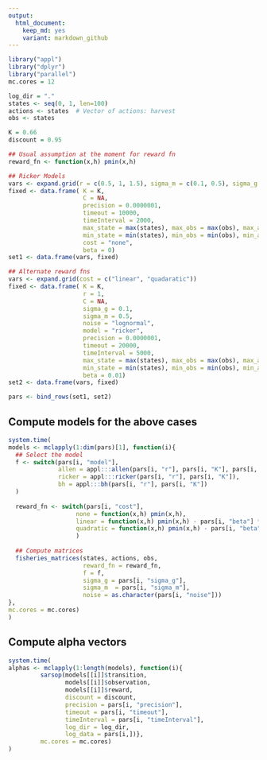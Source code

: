 ```yaml
---
output:
  html_document: 
    keep_md: yes
    variant: markdown_github
---  
```


```r
library("appl")
library("dplyr")
library("parallel")
mc.cores = 12

log_dir = "."
states <- seq(0, 1, len=100)
actions <- states  # Vector of actions: harvest
obs <- states

K = 0.66
discount = 0.95

## Usual assumption at the moment for reward fn
reward_fn <- function(x,h) pmin(x,h)

```



```r

## Ricker Models
vars <- expand.grid(r = c(0.5, 1, 1.5), sigma_m = c(0.1, 0.5), sigma_g = c(0.1, 0.3, 0.5), noise = c("lognormal", "uniform"), model = c("ricker", "allen", "bh"))
fixed <- data.frame( K = K,
                     C = NA,
                     precision = 0.0000001,
                     timeout = 10000,
                     timeInterval = 2000,
                     max_state = max(states), max_obs = max(obs), max_action = max(actions), 
                     min_state = min(states), min_obs = min(obs), min_action = min(actions),
                     cost = "none", 
                     beta = 0)
set1 <- data.frame(vars, fixed)

## Alternate reward fns
vars <- expand.grid(cost = c("linear", "quadaratic"))
fixed <- data.frame( K = K,
                     r = 1,
                     C = NA,
                     sigma_g = 0.1,
                     sigma_m = 0.5,
                     noise = "lognormal",
                     model = "ricker",
                     precision = 0.0000001,
                     timeout = 20000,
                     timeInterval = 5000,
                     max_state = max(states), max_obs = max(obs), max_action = max(actions), 
                     min_state = min(states), min_obs = min(obs), min_action = min(actions),
                     beta = 0.01)
set2 <- data.frame(vars, fixed)

pars <- bind_rows(set1, set2)

```

## Compute models for the above cases

```r
system.time(
models <- mclapply(1:dim(pars)[1], function(i){
  ## Select the model
  f <- switch(pars[i, "model"], 
              allen = appl:::allen(pars[i, "r"], pars[i, "K"], pars[i, "C"]),
              ricker = appl:::ricker(pars[i, "r"], pars[i, "K"]),
              bh = appl:::bh(pars[i, "r"], pars[i, "K"])
  )
  
  reward_fn <- switch(pars[i, "cost"],
                   none = function(x,h) pmin(x,h),
                   linear = function(x,h) pmin(x,h) - pars[i, "beta"] * h / min(x, 1e-12),
                   quadratic = function(x,h) pmin(x,h) - pars[i, "beta"] * h ^ 2 / min(x, 1e-12)
                   )
  
  ## Compute matrices
  fisheries_matrices(states, actions, obs, 
                     reward_fn = reward_fn, 
                     f = f, 
                     sigma_g = pars[i, "sigma_g"], 
                     sigma_m  = pars[i, "sigma_m"],
                     noise = as.character(pars[i, "noise"]))
},
mc.cores = mc.cores)
)
```

## Compute alpha vectors

```r
system.time(
alphas <- mclapply(1:length(models), function(i){
         sarsop(models[[i]]$transition,
                models[[i]]$observation,
                models[[i]]$reward,
                discount = discount,
                precision = pars[i, "precision"],
                timeout = pars[i, "timeout"],
                timeInterval = pars[i, "timeInterval"],
                log_dir = log_dir,
                log_data = pars[i,])},
         mc.cores = mc.cores)
)
```
